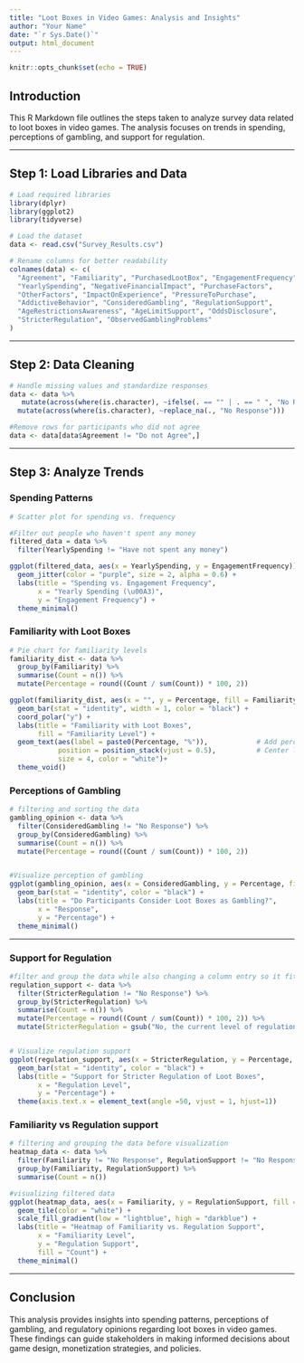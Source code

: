 ```yaml
---
title: "Loot Boxes in Video Games: Analysis and Insights"
author: "Your Name"
date: "`r Sys.Date()`"
output: html_document
---
```


```r
knitr::opts_chunk$set(echo = TRUE)
```

## Introduction
This R Markdown file outlines the steps taken to analyze survey data related to loot boxes in video games. The analysis focuses on trends in spending, perceptions of gambling, and support for regulation.

---

## Step 1: Load Libraries and Data
```r
# Load required libraries
library(dplyr)
library(ggplot2)
library(tidyverse)
```

```r
# Load the dataset
data <- read.csv("Survey_Results.csv")

# Rename columns for better readability
colnames(data) <- c(
  "Agreement", "Familiarity", "PurchasedLootBox", "EngagementFrequency",
  "YearlySpending", "NegativeFinancialImpact", "PurchaseFactors", 
  "OtherFactors", "ImpactOnExperience", "PressureToPurchase", 
  "AddictiveBehavior", "ConsideredGambling", "RegulationSupport", 
  "AgeRestrictionsAwareness", "AgeLimitSupport", "OddsDisclosure", 
  "StricterRegulation", "ObservedGamblingProblems"
)
```

---

## Step 2: Data Cleaning
```r
# Handle missing values and standardize responses
data <- data %>%
   mutate(across(where(is.character), ~ifelse(. == "" | . == " ", "No Response", .))) %>%
  mutate(across(where(is.character), ~replace_na(., "No Response")))

#Remove rows for participants who did not agree
data <- data[data$Agreement != "Do not Agree",]

```

---

## Step 3: Analyze Trends

### Spending Patterns
```r
# Scatter plot for spending vs. frequency

#Filter out people who haven't spent any money
filtered_data = data %>% 
  filter(YearlySpending != "Have not spent any money")

ggplot(filtered_data, aes(x = YearlySpending, y = EngagementFrequency)) +
  geom_jitter(color = "purple", size = 2, alpha = 0.6) +
  labs(title = "Spending vs. Engagement Frequency",
       x = "Yearly Spending (\u00A3)",
       y = "Engagement Frequency") +
  theme_minimal()


```

### Familiarity with Loot Boxes
```r
# Pie chart for familiarity levels
familiarity_dist <- data %>%
  group_by(Familiarity) %>%
  summarise(Count = n()) %>%
  mutate(Percentage = round((Count / sum(Count)) * 100, 2))

ggplot(familiarity_dist, aes(x = "", y = Percentage, fill = Familiarity)) +
  geom_bar(stat = "identity", width = 1, color = "black") +
  coord_polar("y") +
  labs(title = "Familiarity with Loot Boxes",
       fill = "Familiarity Level") +
  geom_text(aes(label = paste0(Percentage, "%")),            # Add percentage labels
            position = position_stack(vjust = 0.5),          # Center labels in slices
            size = 4, color = "white")+ 
  theme_void()

```

### Perceptions of Gambling
```r
# filtering and sorting the data
gambling_opinion <- data %>%
  filter(ConsideredGambling != "No Response") %>%
  group_by(ConsideredGambling) %>%
  summarise(Count = n()) %>%
  mutate(Percentage = round((Count / sum(Count)) * 100, 2))


#Visualize perception of gambling
ggplot(gambling_opinion, aes(x = ConsideredGambling, y = Percentage, fill = ConsideredGambling)) +
  geom_bar(stat = "identity", color = "black") +
  labs(title = "Do Participants Consider Loot Boxes as Gambling?",
       x = "Response",
       y = "Percentage") +
  theme_minimal()
```

---

### Support for Regulation
```r
#filter and group the data while also changing a column entry so it fits in the chart
regulation_support <- data %>%
  filter(StricterRegulation != "No Response") %>%
  group_by(StricterRegulation) %>%
  summarise(Count = n()) %>%
  mutate(Percentage = round((Count / sum(Count)) * 100, 2)) %>% 
  mutate(StricterRegulation = gsub("No, the current level of regulation is sufficient", "Regulation is already sufficient", StricterRegulation)) 


# Visualize regulation support
ggplot(regulation_support, aes(x = StricterRegulation, y = Percentage, fill = StricterRegulation)) +
  geom_bar(stat = "identity", color = "black") +
  labs(title = "Support for Stricter Regulation of Loot Boxes",
       x = "Regulation Level",
       y = "Percentage") +
  theme(axis.text.x = element_text(angle =50, vjust = 1, hjust=1))
```
### Familiarity vs Regulation support
```r
# filtering and grouping the data before visualization
heatmap_data <- data %>%
  filter(Familiarity != "No Response", RegulationSupport != "No Response") %>%
  group_by(Familiarity, RegulationSupport) %>%
  summarise(Count = n())

#visualizing filtered data
ggplot(heatmap_data, aes(x = Familiarity, y = RegulationSupport, fill = Count)) +
  geom_tile(color = "white") +
  scale_fill_gradient(low = "lightblue", high = "darkblue") +
  labs(title = "Heatmap of Familiarity vs. Regulation Support",
       x = "Familiarity Level",
       y = "Regulation Support",
       fill = "Count") +
  theme_minimal()


```

---

## Conclusion
This analysis provides insights into spending patterns, perceptions of gambling, and regulatory opinions regarding loot boxes in video games. These findings can guide stakeholders in making informed decisions about game design, monetization strategies, and policies.
